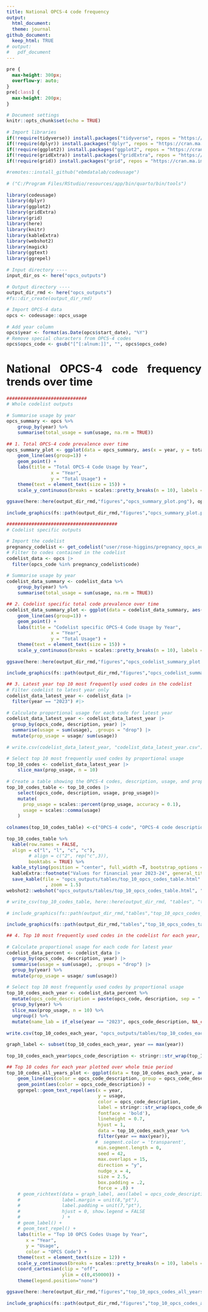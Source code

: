 ```yaml
---
title: National OPCS-4 code frequency
output:
  html_document:
  theme: journal
github_document:
  keep_html: TRUE
# output:
#   pdf_document
---
```


```css
pre {
  max-height: 300px;
  overflow-y: auto;
}
pre[class] {
  max-height: 200px;
}
```

<style>
  body {
    text-align: justify;
     font-size: 11pt}
</style>

<!-- # ###################################################################################################################
# Script creating plots of key outputs for analysing OPCS codelist trends over time and codelist changes over time
#
# 1. Total OPCS code prevalence over time 
# 2. Codelist specific total code prevalence over time 
# 3. Latest year top 10 most frequently used codes in the codelist
# 4. Coding trends of most prevalent codes over the whole period (top 10 codes every year)
# ###################################################################################################################
 -->

```r
# Document settings 
knitr::opts_chunk$set(echo = TRUE)

# Import libraries
if(!require(tidyverse)) install.packages("tidyverse", repos = "https://cran.ma.imperial.ac.uk/")
if(!require(dplyr)) install.packages("dplyr", repos = "https://cran.ma.imperial.ac.uk/")
if(!require(ggplot2)) install.packages("ggplot2", repos = "https://cran.ma.imperial.ac.uk/")
if(!require(gridExtra)) install.packages("gridExtra", repos = "https://cran.ma.imperial.ac.uk/")
if(!require(grid)) install.packages("grid", repos = "https://cran.ma.imperial.ac.uk/")

#remotes::install_github("ebmdatalab/codeusage")

# ("C:/Program Files/RStudio/resources/app/bin/quarto/bin/tools")

library(codeusage)
library(dplyr)
library(ggplot2)
library(gridExtra)
library(grid)
library(here)
library(knitr)
library(kableExtra)
library(webshot2)
library(magick)
library(ggtext)
library(ggrepel)

# Input directory ----
input_dir_os <- here("opcs_outputs")

# Output directory ----
output_dir_rmd <- here("opcs_outputs")
#fs::dir_create(output_dir_rmd)

# Import OPCS-4 data
opcs <- codeusage::opcs_usage

# Add year column
opcs$year <- format(as.Date(opcs$start_date), "%Y")
# Remove special characters from OPCS-4 codes
opcs$opcs_code <- gsub("[^[:alnum:]]", "", opcs$opcs_code)
```

# National OPCS-4 code frequency trends over time
```r

#############################
# Whole codelist outputs

# Summarise usage by year
opcs_summary <- opcs %>%
    group_by(year) %>%
    summarise(total_usage = sum(usage, na.rm = TRUE))

## 1. Total OPCS-4 code prevalence over time 
opcs_summary_plot <- ggplot(data = opcs_summary, aes(x = year, y = total_usage)) +
    geom_line(aes(group=1)) +
    geom_point() +
    labs(title = "Total OPCS-4 Code Usage by Year",
                x = "Year",
                y = "Total Usage") +
    theme(text = element_text(size = 15)) +
    scale_y_continuous(breaks = scales::pretty_breaks(n = 10), labels = scales::label_number(accuracy = 1))

ggsave(here::here(output_dir_rmd,"figures","opcs_summary_plot.png"), opcs_summary_plot)

include_graphics(fs::path(output_dir_rmd,"figures","opcs_summary_plot.png"))
```

```r
########################################
# Codelist specific outputs

# Import the codelist
pregnancy_codelist <- get_codelist("user/rose-higgins/pregnancy_opcs_aurum/5ca29ace/")
# Filter to codes contained in the codelist
codelist_data <- opcs |>
  filter(opcs_code %in% pregnancy_codelist$code)

# Summarise usage by year
codelist_data_summary <- codelist_data %>%
    group_by(year) %>%
    summarise(total_usage = sum(usage, na.rm = TRUE))

## 2. Codelist specific total code prevalence over time 
codelist_data_summary_plot <- ggplot(data = codelist_data_summary, aes(x = year, y = total_usage)) +
    geom_line(aes(group=1)) +
    geom_point() +
    labs(title = "Codelist specific OPCS-4 Code Usage by Year",
                x = "Year",
                y = "Total Usage") +
    theme(text = element_text(size = 15)) +
    scale_y_continuous(breaks = scales::pretty_breaks(n = 10), labels = scales::label_number(accuracy = 1))

ggsave(here::here(output_dir_rmd,"figures","opcs_codelist_summary_plot.png"), codelist_data_summary_plot)

include_graphics(fs::path(output_dir_rmd,"figures","opcs_codelist_summary_plot.png"))
```
```r
## 3. Latest year top 10 most frequently used codes in the codelist
# Filter codelist to latest year only
codelist_data_latest_year <- codelist_data |>
  filter(year == "2023") #|>

# Calculate proportional usage for each code for latest year
codelist_data_latest_year <- codelist_data_latest_year |>
  group_by(opcs_code, description, year) |>
  summarise(usage = sum(usage), .groups = "drop") |>
  mutate(prop_usage = usage/ sum(usage))

# write.csv(codelist_data_latest_year, "codelist_data_latest_year.csv")    

# Select top 10 most frequently used codes by proportional usage
top_10_codes <- codelist_data_latest_year |>
    slice_max(prop_usage, n = 10)

# Create a table showing the OPCS-4 codes, description, usage, and prop_usage
top_10_codes_table <- top_10_codes |>
    select(opcs_code, description, usage, prop_usage)|>
    mutate(
      prop_usage = scales::percent(prop_usage, accuracy = 0.1),
      usage = scales::comma(usage)
    )

colnames(top_10_codes_table) <-c("OPCS-4 code", "OPCS-4 code description", "Frequency", "Proportion")

top_10_codes_table %>%
  kable(row.names = FALSE,
  align = c("l", "l", "c", "c"),
        # align = c("2", rep("c",3)),
        booktabs = TRUE) %>%
  kable_styling(position = "center", full_width =T, bootstrap_options = "striped", font_size = 13) %>%
  kableExtra::footnote("Values for financial year 2023-24", general_title = "") %>%
  save_kable(file = "opcs_outputs/tables/top_10_opcs_codes_table.html"
              , zoom = 1.5)
webshot2::webshot("opcs_outputs/tables/top_10_opcs_codes_table.html", "opcs_outputs/tables/top_10_opcs_codes_table.png")

# write_csv(top_10_codes_table, here::here(output_dir_rmd, "tables", "top_10_opcs_codes_table.csv"))

# include_graphics(fs::path(output_dir_rmd,"tables","top_10_opcs_codes_table.png"))
```
```r
include_graphics(fs::path(output_dir_rmd,"tables","top_10_opcs_codes_table.png"))
```

```r
## 4. Top 10 most frequently used codes in the codelist for each year, combined and plotted across all years

# Calculate proportional usage for each code for latest year
codelist_data_percent <- codelist_data |>
  group_by(opcs_code, description, year) |>
  summarise(usage = sum(usage), .groups = "drop") |>
  group_by(year) %>%
  mutate(prop_usage = usage/ sum(usage))

# Select top 10 most frequently used codes by proportional usage
top_10_codes_each_year <- codelist_data_percent %>% 
  mutate(opcs_code_description = paste(opcs_code, description, sep = " - ")) %>%
  group_by(year) %>%
  slice_max(prop_usage, n = 10) %>%
  ungroup() %>%
  mutate(name_lab = if_else(year == "2023", opcs_code_description, NA_character_))

write.csv(top_10_codes_each_year, "opcs_outputs/tables/top_10_codes_each_year.csv")    

graph_label <- subset(top_10_codes_each_year, year == max(year))

top_10_codes_each_year$opcs_code_description <- stringr::str_wrap(top_10_codes_each_year$opcs_code_description, 35)

## Top 10 codes for each year plotted over whole tmie period 
top_10_codes_all_years_plot <- ggplot(data = top_10_codes_each_year, aes(x = year, y = usage)) +
    geom_line(aes(color = opcs_code_description, group = opcs_code_description)) +
    geom_point(aes(color = opcs_code_description)) +
    ggrepel::geom_text_repel(aes(x = year,
                                 y = usage,
                                 color = opcs_code_description,
                                 label = stringr::str_wrap(opcs_code_description, 35),
                                 fontface = 'bold'),
                                 lineheight = 0.7,
                                 hjust = 1,
                                 data = top_10_codes_each_year %>%
                                 filter(year == max(year)),
                                #  segment.color = 'transparent',
                                 min.segment.length = 0, 
                                 seed = 42, 
                                 max.overlaps = 15,
                                 direction = "y",
                                 nudge_x = 4,
                                 size = 2.5,
                                 box.padding = .2,
                                 force = .8) + 
    # geom_richtext(data = graph_label, aes(label = opcs_code_description), colour = "black",
    #               label.margin = unit(8,"pt"),
    #               label.padding = unit(7,"pt"),
    #               hjust = 0, show.legend = FALSE
    #               ) + 
    # geom_label() +
    # geom_text_repel() + 
    labs(title = "Top 10 OPCS Codes Usage by Year",
       x = "Year",
       y = "Usage",
       color = "OPCS Code") +
    theme(text = element_text(size = 12)) +
    scale_y_continuous(breaks = scales::pretty_breaks(n = 10), labels = scales::label_number(accuracy = 1)) + 
    coord_cartesian(clip = "off",
                    ylim = c(0,450000)) +
    theme(legend.position="none")    

ggsave(here::here(output_dir_rmd,"figures","top_10_opcs_codes_all_years_plot.png"), top_10_codes_all_years_plot)

include_graphics(fs::path(output_dir_rmd,"figures","top_10_opcs_codes_all_years_plot.png"))
```